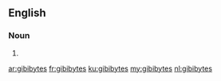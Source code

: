 ==English==

===Noun===
{{head|en|noun plural form}}

# {{plural of|gibibyte|lang=en}}

[[ar:gibibytes]]
[[fr:gibibytes]]
[[ku:gibibytes]]
[[my:gibibytes]]
[[nl:gibibytes]]